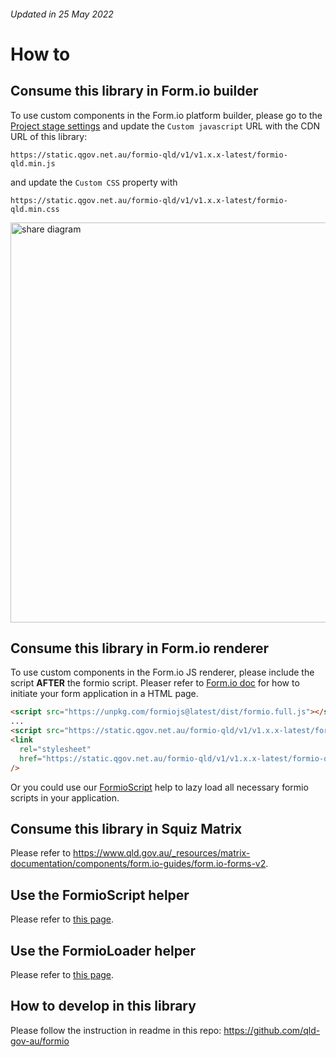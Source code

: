 
<Meta title="How to" />

###### Updated in 25 May 2022

# How to

## Consume this library in Form.io builder

To use custom components in the Form.io platform builder, please go to the [Project stage settings](https://help.form.io/userguide/projects#custom-js-and-css) and update the `Custom javascript` URL with the CDN URL of this library:

```
https://static.qgov.net.au/formio-qld/v1/v1.x.x-latest/formio-qld.min.js
```

and update the `Custom CSS` property with

```
https://static.qgov.net.au/formio-qld/v1/v1.x.x-latest/formio-qld.min.css
```

<img src={FormioSettings} alt="share diagram" width="640" />

## Consume this library in Form.io renderer

To use custom components in the Form.io JS renderer, please include the script **AFTER** the formio script.
Pleaser refer to [Form.io doc](https://help.form.io/developers/form-renderer#getting-started) for how to initiate your form application in a HTML page.

```html
<script src="https://unpkg.com/formiojs@latest/dist/formio.full.js"></script>
...
<script src="https://static.qgov.net.au/formio-qld/v1/v1.x.x-latest/formio-qld.min.js"></script>
<link
  rel="stylesheet"
  href="https://static.qgov.net.au/formio-qld/v1/v1.x.x-latest/formio-qld.min.css"
/>
```

Or you could use our [FormioScript](?path=/docs/helpers-formioscript--page) help to lazy load all necessary formio scripts in your application.

## Consume this library in Squiz Matrix

Please refer to https://www.qld.gov.au/_resources/matrix-documentation/components/form.io-guides/form.io-forms-v2.

## Use the FormioScript helper

Please refer to [this page](?path=/docs/helpers-formioscript--page).

## Use the FormioLoader helper

Please refer to [this page](?path=/docs/helpers-formioloader--page).

## How to develop in this library

Please follow the instruction in readme in this repo: https://github.com/qld-gov-au/formio
